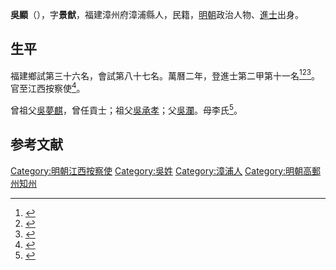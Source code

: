 {{明清人物信息框
| 姓名 = 吳顯
| 原名 =
| 圖片名稱= 
| 圖片大小 =
| 圖片說明 = 
| 最高職務 =
| 國家 = 大明 
| 爵位 =
| 籍貫 = 福建漳州府漳浦縣
| 族裔 = 
| 旗籍 = 
| 字號 = 
| 諡號 =
| 出生日期 =
| 出生地點 =福建漳州府漳浦縣
| 逝世日期 = 
| 逝世地點 =
| 墓葬 =
| 配偶 = 
| 親屬 = 
| 出身 =
* 萬曆二年甲戌科進士
| 經歷 =
| 著作 =  
}}
'''吳顯'''（{{bd|？||？|catIdx=}}），字'''景猷'''，福建漳州府漳浦縣人，民籍，[[明朝|明朝]]政治人物、[[進士|進士]]出身。

== 生平 ==
福建鄉試第三十六名，會試第八十七名。萬曆二年，登進士第二甲第十一名<ref>{{Cite book|title=《皇明贡举考》卷五|last=（明）[[张朝瑞|张朝瑞]]|first=|publisher=《续修四库全书》史部第828册|year=|isbn=|location=|pages=}}</ref><ref>{{Cite book|title=贡举志五种 上|last=鲁小俊，江俊伟著|first=|publisher=武汉：武汉大学出版社|year=2009|isbn=978-7-307-07043-1|location=|pages=}}</ref><ref>{{Cite book|title=近代中国史料丛刊续辑 785-790 明清进士题名录索引 1-6|last=朱保炯，谢沛霖|first=|publisher=文海出版社|year=1981|isbn=|location=台湾}}</ref>。官至江西按察使<ref>{{cite news|title=云霄历史进士、举人、贡生名表|url=http://www.yxdlt.com/bencandy.php?fid=25&id=891|accessdate=2013-09-24|newspaper=云霄信息网|archive-date=2013-09-29|archive-url=https://web.archive.org/web/20130929040307/http://www.yxdlt.com/bencandy.php?fid=25&id=891|dead-url=no}}</ref>。

曾祖父[[吳夢麒|吳夢麒]]，曾任貢士；祖父[[吳承孝|吳承孝]]；父[[吳瀾|吳瀾]]。母李氏<ref>{{Cite book|title=天一阁藏明代科举录选刊 登科录 点校本|last=龚延明主编|first=|publisher=宁波出版社|year=2016|isbn=978-7-5526-2320-8|location=宁波|pages=|quote=《天一閣藏明代科舉錄選刊.登科錄》之《萬曆二年甲戌科登科錄》}}</ref>。

==参考文献==
{{reflist}}
{{萬曆二年甲戌科殿試金榜}}

{{DEFAULTSORT:Wu吳}}
[[Category:明朝江西按察使|Category:明朝江西按察使]]
[[Category:吳姓|Category:吳姓]]
[[Category:漳浦人|Category:漳浦人]]
[[Category:明朝高郵州知州|Category:明朝高郵州知州]]


{{明朝人物小作品}}